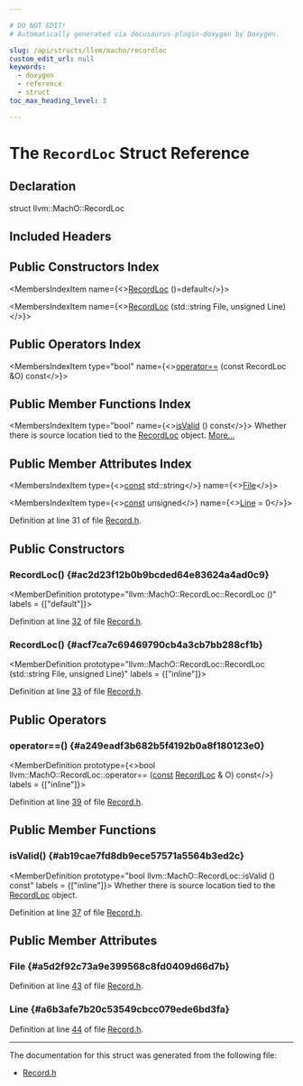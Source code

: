 ```yaml
---

# DO NOT EDIT!
# Automatically generated via docusaurus-plugin-doxygen by Doxygen.

slug: /api/structs/llvm/macho/recordloc
custom_edit_url: null
keywords:
  - doxygen
  - reference
  - struct
toc_max_heading_level: 3

---
```





# The `RecordLoc` Struct Reference

<DoxygenPage pluginConfig={pluginConfig}>



## Declaration

<CodeBlock>struct llvm::MachO::RecordLoc</CodeBlock>

## Included Headers

<IncludesList>
<IncludesListItem
  filePath="llvm/TextAPI/Record.h"
  permalink="/docs/api/files/include/include/llvm/include/llvm/textapi/record-h"
  isLocal="true" />
</IncludesList>

## Public Constructors Index

<MembersIndex>

<MembersIndexItem
  name={<><a href="#ac2d23f12b0b9bcded64e83624a4ad0c9">RecordLoc</a> ()=default</>}>
</MembersIndexItem>

<MembersIndexItem
  name={<><a href="#acf7ca7c69469790cb4a3cb7bb288cf1b">RecordLoc</a> (std::string File, unsigned Line)</>}>
</MembersIndexItem>

</MembersIndex>

## Public Operators Index

<MembersIndex>

<MembersIndexItem
  type="bool"
  name={<><a href="#a249eadf3b682b5f4192b0a8f180123e0">operator==</a> (const RecordLoc &amp;O) const</>}>
</MembersIndexItem>

</MembersIndex>

## Public Member Functions Index

<MembersIndex>

<MembersIndexItem
  type="bool"
  name={<><a href="#ab19cae7fd8db9ece57571a5564b3ed2c">isValid</a> () const</>}>
Whether there is source location tied to the <a href="/docs/api/structs/llvm/macho/recordloc">RecordLoc</a> object. <a href="#ab19cae7fd8db9ece57571a5564b3ed2c">More...</a>
</MembersIndexItem>

</MembersIndex>

## Public Member Attributes Index

<MembersIndex>

<MembersIndexItem
  type={<><a href="/docs/api/files/lib/lib/target/lib/target/aarch64/aarch64promoteconstant-cpp/#a90f8350fecae261c25be85d38b451bff">const</a> std::string</>}
  name={<><a href="#a5d2f92c73a9e399568c8fd0409d66d7b">File</a></>}>
</MembersIndexItem>

<MembersIndexItem
  type={<><a href="/docs/api/files/lib/lib/target/lib/target/aarch64/aarch64promoteconstant-cpp/#a90f8350fecae261c25be85d38b451bff">const</a> unsigned</>}
  name={<><a href="#a6b3afe7b20c53549cbcc079ede6bd3fa">Line</a> = 0</>}>
</MembersIndexItem>

</MembersIndex>


Definition at line 31 of file <a href="/docs/api/files/include/include/llvm/include/llvm/textapi/record-h">Record.h</a>.

<SectionDefinition>

## Public Constructors

### RecordLoc() {#ac2d23f12b0b9bcded64e83624a4ad0c9}

<MemberDefinition
  prototype="llvm::MachO::RecordLoc::RecordLoc ()"
  labels = {["default"]}>

Definition at line <a href="/docs/api/files/include/include/llvm/include/llvm/textapi/record-h/#l00032">32</a> of file <a href="/docs/api/files/include/include/llvm/include/llvm/textapi/record-h">Record.h</a>.
</MemberDefinition>

### RecordLoc() {#acf7ca7c69469790cb4a3cb7bb288cf1b}

<MemberDefinition
  prototype="llvm::MachO::RecordLoc::RecordLoc (std::string File, unsigned Line)"
  labels = {["inline"]}>

Definition at line <a href="/docs/api/files/include/include/llvm/include/llvm/textapi/record-h/#l00033">33</a> of file <a href="/docs/api/files/include/include/llvm/include/llvm/textapi/record-h">Record.h</a>.
</MemberDefinition>

</SectionDefinition>

<SectionDefinition>

## Public Operators

### operator==() {#a249eadf3b682b5f4192b0a8f180123e0}

<MemberDefinition
  prototype={<>bool llvm::MachO::RecordLoc::operator== (<a href="/docs/api/files/lib/lib/target/lib/target/aarch64/aarch64promoteconstant-cpp/#a90f8350fecae261c25be85d38b451bff">const</a> <a href="/docs/api/structs/llvm/macho/recordloc">RecordLoc</a> &amp; O) const</>}
  labels = {["inline"]}>

Definition at line <a href="/docs/api/files/include/include/llvm/include/llvm/textapi/record-h/#l00039">39</a> of file <a href="/docs/api/files/include/include/llvm/include/llvm/textapi/record-h">Record.h</a>.
</MemberDefinition>

</SectionDefinition>

<SectionDefinition>

## Public Member Functions

### isValid() {#ab19cae7fd8db9ece57571a5564b3ed2c}

<MemberDefinition
  prototype="bool llvm::MachO::RecordLoc::isValid () const"
  labels = {["inline"]}>
Whether there is source location tied to the <a href="/docs/api/structs/llvm/macho/recordloc">RecordLoc</a> object.

Definition at line <a href="/docs/api/files/include/include/llvm/include/llvm/textapi/record-h/#l00037">37</a> of file <a href="/docs/api/files/include/include/llvm/include/llvm/textapi/record-h">Record.h</a>.
</MemberDefinition>

</SectionDefinition>

<SectionDefinition>

## Public Member Attributes

### File {#a5d2f92c73a9e399568c8fd0409d66d7b}

<MemberDefinition
  prototype="const std::string llvm::MachO::RecordLoc::File">

Definition at line <a href="/docs/api/files/include/include/llvm/include/llvm/textapi/record-h/#l00043">43</a> of file <a href="/docs/api/files/include/include/llvm/include/llvm/textapi/record-h">Record.h</a>.
</MemberDefinition>

### Line {#a6b3afe7b20c53549cbcc079ede6bd3fa}

<MemberDefinition
  prototype="const unsigned llvm::MachO::RecordLoc::Line = 0">

Definition at line <a href="/docs/api/files/include/include/llvm/include/llvm/textapi/record-h/#l00044">44</a> of file <a href="/docs/api/files/include/include/llvm/include/llvm/textapi/record-h">Record.h</a>.
</MemberDefinition>

</SectionDefinition>

<hr/>

The documentation for this struct was generated from the following file:

<ul>
<li><a href="/docs/api/files/include/include/llvm/include/llvm/textapi/record-h">Record.h</a></li>
</ul>

</DoxygenPage>

